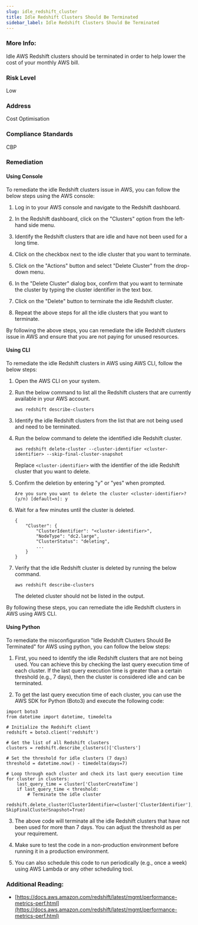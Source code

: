 ```yaml
---
slug: idle_redshift_cluster
title: Idle Redshift Clusters Should Be Terminated
sidebar_label: Idle Redshift Clusters Should Be Terminated
---
```


### More Info:

Idle AWS Redshift clusters should be terminated in order to help lower the cost of your monthly AWS bill.

### Risk Level

Low

### Address

Cost Optimisation

### Compliance Standards

CBP

### Remediation

#### Using Console

To remediate the idle Redshift clusters issue in AWS, you can follow the below steps using the AWS console:

1. Log in to your AWS console and navigate to the Redshift dashboard.

2. In the Redshift dashboard, click on the "Clusters" option from the left-hand side menu.

3. Identify the Redshift clusters that are idle and have not been used for a long time.

4. Click on the checkbox next to the idle cluster that you want to terminate.

5. Click on the "Actions" button and select "Delete Cluster" from the drop-down menu.

6. In the "Delete Cluster" dialog box, confirm that you want to terminate the cluster by typing the cluster identifier in the text box.

7. Click on the "Delete" button to terminate the idle Redshift cluster.

8. Repeat the above steps for all the idle clusters that you want to terminate.

By following the above steps, you can remediate the idle Redshift clusters issue in AWS and ensure that you are not paying for unused resources.

#### Using CLI

To remediate the idle Redshift clusters in AWS using AWS CLI, follow the below steps:

1. Open the AWS CLI on your system.

2. Run the below command to list all the Redshift clusters that are currently available in your AWS account.

   ```
   aws redshift describe-clusters
   ```

3. Identify the idle Redshift clusters from the list that are not being used and need to be terminated.

4. Run the below command to delete the identified idle Redshift cluster.

   ```
   aws redshift delete-cluster --cluster-identifier <cluster-identifier> --skip-final-cluster-snapshot
   ```

   Replace `<cluster-identifier>` with the identifier of the idle Redshift cluster that you want to delete.

5. Confirm the deletion by entering "y" or "yes" when prompted.

   ```
   Are you sure you want to delete the cluster <cluster-identifier>? (y/n) [default=n]: y
   ```

6. Wait for a few minutes until the cluster is deleted.

   ```
   {
       "Cluster": {
           "ClusterIdentifier": "<cluster-identifier>",
           "NodeType": "dc2.large",
           "ClusterStatus": "deleting",
           ...
       }
   }
   ```

7. Verify that the idle Redshift cluster is deleted by running the below command.

   ```
   aws redshift describe-clusters
   ```

   The deleted cluster should not be listed in the output.

By following these steps, you can remediate the idle Redshift clusters in AWS using AWS CLI.

#### Using Python

To remediate the misconfiguration "Idle Redshift Clusters Should Be Terminated" for AWS using python, you can follow the below steps:

1. First, you need to identify the idle Redshift clusters that are not being used. You can achieve this by checking the last query execution time of each cluster. If the last query execution time is greater than a certain threshold (e.g., 7 days), then the cluster is considered idle and can be terminated.

2. To get the last query execution time of each cluster, you can use the AWS SDK for Python (Boto3) and execute the following code:

```
import boto3
from datetime import datetime, timedelta

# Initialize the Redshift client
redshift = boto3.client('redshift')

# Get the list of all Redshift clusters
clusters = redshift.describe_clusters()['Clusters']

# Set the threshold for idle clusters (7 days)
threshold = datetime.now() - timedelta(days=7)

# Loop through each cluster and check its last query execution time
for cluster in clusters:
    last_query_time = cluster['ClusterCreateTime']
    if last_query_time < threshold:
        # Terminate the idle cluster
        redshift.delete_cluster(ClusterIdentifier=cluster['ClusterIdentifier'], SkipFinalClusterSnapshot=True)
```

3. The above code will terminate all the idle Redshift clusters that have not been used for more than 7 days. You can adjust the threshold as per your requirement.

4. Make sure to test the code in a non-production environment before running it in a production environment.

5. You can also schedule this code to run periodically (e.g., once a week) using AWS Lambda or any other scheduling tool.

### Additional Reading:

- [https://docs.aws.amazon.com/redshift/latest/mgmt/performance-metrics-perf.html](https://docs.aws.amazon.com/redshift/latest/mgmt/performance-metrics-perf.html) 


